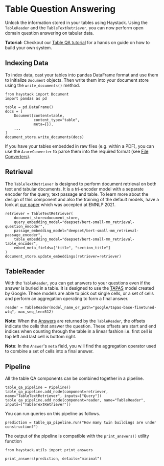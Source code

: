# Table Question Answering

Unlock the information stored in your tables using Haystack.
Using the `TableReader` and the `TableTextRetriever`, you can now perform open domain question answering on tabular data.

<div className="max-w-xl bg-yellow-light-theme border-l-8 border-yellow-dark-theme px-6 pt-6 pb-4 my-4 rounded-md dark:bg-yellow-900">

**Tutorial:** Checkout our [Table QA tutorial](/tutorials/v1.8.0/table-qa) for a hands on guide on how to build your own system.

</div>

## Indexing Data

To index data, cast your tables into pandas DataFrame format and use them to initialize `Document` objects.
Then write them into your document store using the `write_documents()` method.

```
from haystack import Document
import pandas as pd

table = pd.DataFrame()
docs = [
    Document(content=table,
             content_type="table",
             meta={}),
    ...
]
document_store.write_documents(docs)
```

If you have your tables embedded in raw files (e.g. within a PDF), you can use the `AzureConverter` to parse them into the required format (see [File Converters](/pipeline_nodes/v1.8.0/file-converters)).

## Retrieval

The `TableTextRetriever` is designed to perform document retrieval on both text and tabular documents.
It is a tri-encoder model with a separate encoder for the query, text passage and table.
To learn more about the design of this component and also the training of the default models,
have a look at [our paper](https://arxiv.org/abs/2108.04049) which was accepted at EMNLP 2021.

```
retriever = TableTextRetriever(
    document_store=document_store,
    query_embedding_model="deepset/bert-small-mm_retrieval-question_encoder",
    passage_embedding_model="deepset/bert-small-mm_retrieval-passage_encoder",
    table_embedding_model="deepset/bert-small-mm_retrieval-table_encoder",
    embed_meta_fields=["title", "section_title"]
)
document_store.update_embeddings(retriever=retriever)
```

## TableReader

With the `TableReader`, you can get answers to your questions even if the answer is buried in a table.
It is designed to use the [TAPAS](https://github.com/google-research/tapas) model created by Google.
These models are able to pick out single cells,
or a set of cells and perform an aggregation operating to form a final answer.

```
reader = TableReader(model_name_or_path="google/tapas-base-finetuned-wtq", max_seq_len=512)
```

<div className="max-w-xl bg-yellow-light-theme border-l-8 border-yellow-dark-theme px-6 pt-6 pb-4 my-4 rounded-md dark:bg-yellow-900">

**Note:** When the [Answers](/components/v1.8.0/documents-answers-labels#answers) are returned by the `TableReader`,
the offsets indicate the cells that answer the question.
These offsets are start and end indices when counting through the table in a linear fashion
i.e. first cell is top left and last cell is bottom right.

</div>

<div className="max-w-xl bg-yellow-light-theme border-l-8 border-yellow-dark-theme px-6 pt-6 pb-4 my-4 rounded-md dark:bg-yellow-900">

**Note:** In the `Answer`'s `meta` field, you will find the aggregation operator used to combine a set of cells into a final answer.

</div>

## Pipeline

All the table QA components can be combined together in a pipeline.

```
table_qa_pipeline = Pipeline()
table_qa_pipeline.add_node(component=retriever, name="TableTextRetriever", inputs=["Query"])
table_qa_pipeline.add_node(component=reader, name="TableReader", inputs=["TableTextRetriever"])
```

You can run queries on this pipeline as follows.

```
prediction = table_qa_pipeline.run("How many twin buildings are under construction?")
```

The output of the pipeline is compatible with the `print_answers()` utility function

```
from haystack.utils import print_answers

print_answers(prediction, details="minimal")
```
